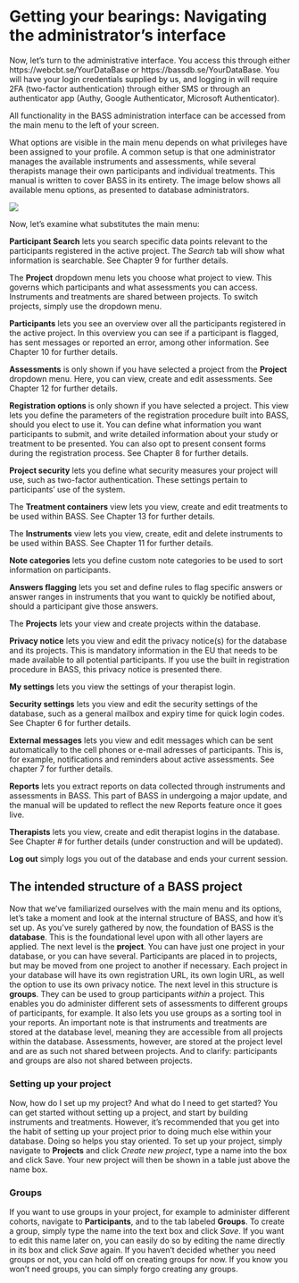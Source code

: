 # Getting your bearings: Navigating the administrator's interface

Now, let’s turn to the administrative interface. You access this through either https://webcbt.se/YourDataBase or https://bassdb.se/YourDataBase. You will have your login credentials supplied by us, and logging in will require 2FA (two-factor authentication) through either SMS or through an authenticator app (Authy, Google Authenticator, Microsoft Authenticator).

All functionality in the BASS administration interface can be accessed from the main menu to the left of your screen. 

What options are visible in the main menu depends on what privileges have been assigned to your profile. A common setup is that one administrator manages the available instruments and assessments, while several therapists manage their own participants and individual treatments. This manual is written to cover BASS in its entirety. The image below shows all available menu options, as presented to database administrators.

![](images/main-menu.png)

Now, let’s examine what substitutes the main menu:

**Participant Search** lets you search specific data points relevant to the participants registered in the active project. The *Search* tab will show what information is searchable. See Chapter 9 for further details.

The **Project** dropdown menu lets you choose what project to view. This governs which participants and what assessments you can access. Instruments and treatments are shared between projects. To switch projects, simply use the dropdown menu.

**Participants** lets you see an overview over all the participants registered in the active project. In this overview you can see if a participant is flagged, has sent messages or reported an error, among other information. See Chapter 10 for further details.

**Assessments** is only shown if you have selected a project from the **Project** dropdown menu. Here, you can view, create and edit assessments. See Chapter 12 for further details.

**Registration options** is only shown if you have selected a project. This view lets you define the parameters of the registration procedure built into BASS, should you elect to use it. You can define what information you want participants to submit, and write detailed information about your study or treatment to be presented. You can also opt to present consent forms during the registration process. See Chapter 8 for further details.

**Project security** lets you define what security measures your project will use, such as two-factor authentication. These settings pertain to participants' use of the system.

The **Treatment containers** view lets you view, create and edit treatments to be used within BASS. See Chapter 13 for further details.

The **Instruments** view lets you view, create, edit and delete instruments to be used within BASS. See Chapter 11 for further details.

**Note categories** lets you define custom note categories to be used to sort information on participants.

**Answers flagging** lets you set and define rules to flag specific answers or answer ranges in instruments that you want to quickly be notified about, should a participant give those answers.

The **Projects** lets your view and create projects within the database.

**Privacy notice** lets you view and edit the privacy notice(s) for the database and its projects. This is mandatory information in the EU that needs to be made available to all potential participants. If you use the built in registration procedure in BASS, this privacy notice is presented there.

**My settings** lets you view the settings of your therapist login.

**Security settings** lets you view and edit the security settings of the database, such as a general mailbox and expiry time for quick login codes. See Chapter 6 for further details.

**External messages** lets you view and edit messages which can be sent automatically to the cell phones or e-mail adresses of participants. This is, for example, notifications and reminders about active assessments. See chapter 7 for further details.

**Reports** lets you extract reports on data collected through instruments and assessments in BASS. This part of BASS in undergoing a major update, and the manual will be updated to reflect the new Reports feature once it goes live.

**Therapists** lets you view, create and edit therapist logins in the database. See Chapter # for further details (under construction and will be updated).

**Log out** simply logs you out of the database and ends your current session.


## The intended structure of a BASS project

Now that we’ve familiarized ourselves with the main menu and its options, let’s take a moment and look at the internal structure of BASS, and how it’s set up.
As you’ve surely gathered by now, the foundation of BASS is the **database**. This is the foundational level upon with all other layers are applied. The next level is the **project**. You can have just one project in your database, or you can have several. Participants are placed in to projects, but may be moved from one project to another if necessary. Each project in your database will have its own registration URL, its own login URL, as well the option to use its own privacy notice.
The next level in this structure is **groups**. They can be used to group participants *within* a project. This enables you do administer different sets of assessments to different groups of participants, for example. It also lets you use groups as a sorting tool in your reports.
An important note is that instruments and treatments are stored at the database level, meaning they are accessible from all projects within the database. Assessments, however, are stored at the project level and are as such not shared between projects.
And to clarify: participants and groups are also not shared between projects.

### Setting up your project
Now, how do I set up my project? And what do I need to get started? 
You can get started without setting up a project, and start by building instruments and treatments. However, it’s recommended that you get into the habit of setting up your project prior to doing much else within your database. Doing so helps you stay oriented. To set up your project, simply navigate to **Projects** and click *Create new project*, type a name into the box and click Save. Your new project will then be shown in a table just above the name box.

### Groups
If you want to use groups in your project, for example to administer different cohorts, navigate to **Participants**, and to the tab labeled **Groups**. To create a group, simply type the name into the text box and click *Save*. If you want to edit this name later on, you can easily do so by editing the name directly in its box and click *Save* again.
If you haven’t decided whether you need groups or not, you can hold off on creating groups for now. If you know you won’t need groups, you can simply forgo creating any groups.